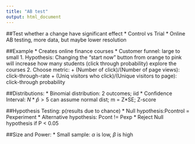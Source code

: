 ```yaml
---
title: "AB test"
output: html_document
---
```


##Test whether a change have significant effect
* Control vs Trial
* Online AB testing, more data, but maybe lower resolution

##Example
* Creates online finance courses
* Customer funnel: large to small
1. Hypothesis: Changing the "start now" button from orange to pink will increase how many students (click through probability) explore the courses
2. Choose metric: 
    + (Number of click)/(Number of page views): click-through-rate
    + (Uniq visitors who click)/(Unique visitors to page): click-through probability

##Distributions:
* Binomial distribution: 2 outcomes; iid
* Confidence Interval: $N*\hat{p} > 5$ can assume normal dist; m = Z*SE; Z-score

##Hypothesis Testing:
p(results due to chance)
* Null hypothesis:Pcontrol = Pexperiment
* Alternative hypothesis: Pcont != Pexp
* Reject Null hypothesis if P < 0.05

##Size and Power:
* Small sample: $\alpha$ is low, $\beta$ is high
